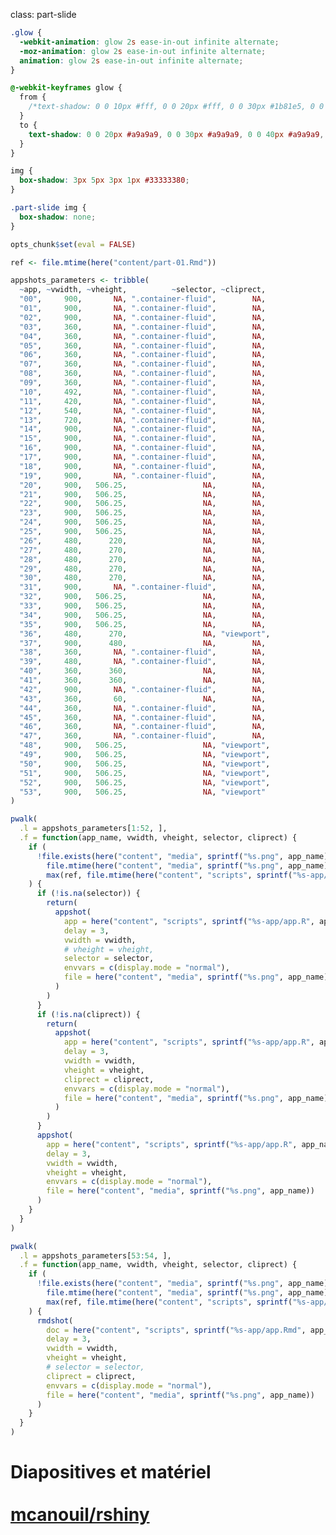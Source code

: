 class: part-slide

```css
.glow {
  -webkit-animation: glow 2s ease-in-out infinite alternate;
  -moz-animation: glow 2s ease-in-out infinite alternate;
  animation: glow 2s ease-in-out infinite alternate;
}

@-webkit-keyframes glow {
  from {
    /*text-shadow: 0 0 10px #fff, 0 0 20px #fff, 0 0 30px #1b81e5, 0 0 40px #1b81e5, 0 0 50px #1b81e5, 0 0 60px #1b81e5, 0 0 70px #1b81e5;*/
  }
  to {
    text-shadow: 0 0 20px #a9a9a9, 0 0 30px #a9a9a9, 0 0 40px #a9a9a9, 0 0 50px #a9a9a9;
  }
}

img {
  box-shadow: 3px 5px 3px 1px #33333380;
}

.part-slide img {
  box-shadow: none;
}
```

```r
opts_chunk$set(eval = FALSE)

ref <- file.mtime(here("content/part-01.Rmd"))

appshots_parameters <- tribble(
  ~app, ~vwidth, ~vheight,          ~selector, ~cliprect,
  "00",     900,       NA, ".container-fluid",        NA,
  "01",     900,       NA, ".container-fluid",        NA,
  "02",     900,       NA, ".container-fluid",        NA,
  "03",     360,       NA, ".container-fluid",        NA,
  "04",     360,       NA, ".container-fluid",        NA,
  "05",     360,       NA, ".container-fluid",        NA,
  "06",     360,       NA, ".container-fluid",        NA,
  "07",     360,       NA, ".container-fluid",        NA,
  "08",     360,       NA, ".container-fluid",        NA,
  "09",     360,       NA, ".container-fluid",        NA,
  "10",     492,       NA, ".container-fluid",        NA,
  "11",     420,       NA, ".container-fluid",        NA,
  "12",     540,       NA, ".container-fluid",        NA,
  "13",     720,       NA, ".container-fluid",        NA,
  "14",     900,       NA, ".container-fluid",        NA,
  "15",     900,       NA, ".container-fluid",        NA,
  "16",     900,       NA, ".container-fluid",        NA,
  "17",     900,       NA, ".container-fluid",        NA,
  "18",     900,       NA, ".container-fluid",        NA,
  "19",     900,       NA, ".container-fluid",        NA,
  "20",     900,   506.25,                 NA,        NA,
  "21",     900,   506.25,                 NA,        NA,
  "22",     900,   506.25,                 NA,        NA,
  "23",     900,   506.25,                 NA,        NA,
  "24",     900,   506.25,                 NA,        NA,
  "25",     900,   506.25,                 NA,        NA,
  "26",     480,      220,                 NA,        NA,
  "27",     480,      270,                 NA,        NA,
  "28",     480,      270,                 NA,        NA,
  "29",     480,      270,                 NA,        NA,
  "30",     480,      270,                 NA,        NA,
  "31",     900,       NA, ".container-fluid",        NA,
  "32",     900,   506.25,                 NA,        NA,
  "33",     900,   506.25,                 NA,        NA,
  "34",     900,   506.25,                 NA,        NA,
  "35",     900,   506.25,                 NA,        NA,
  "36",     480,      270,                 NA, "viewport",
  "37",     900,      480,                 NA,        NA,
  "38",     360,       NA, ".container-fluid",        NA,
  "39",     480,       NA, ".container-fluid",        NA,
  "40",     360,      360,                 NA,        NA,
  "41",     360,      360,                 NA,        NA,
  "42",     900,       NA, ".container-fluid",        NA,
  "43",     360,       60,                 NA,        NA,
  "44",     360,       NA, ".container-fluid",        NA,
  "45",     360,       NA, ".container-fluid",        NA,
  "46",     360,       NA, ".container-fluid",        NA,
  "47",     360,       NA, ".container-fluid",        NA,
  "48",     900,   506.25,                 NA, "viewport",
  "49",     900,   506.25,                 NA, "viewport",
  "50",     900,   506.25,                 NA, "viewport",
  "51",     900,   506.25,                 NA, "viewport",
  "52",     900,   506.25,                 NA, "viewport",
  "53",     900,   506.25,                 NA, "viewport"
)

pwalk(
  .l = appshots_parameters[1:52, ],
  .f = function(app_name, vwidth, vheight, selector, cliprect) {
    if (
      !file.exists(here("content", "media", sprintf("%s.png", app_name))) |
        file.mtime(here("content", "media", sprintf("%s.png", app_name))) <
        max(ref, file.mtime(here("content", "scripts", sprintf("%s-app/app.R", app_name))))
    ) {
      if (!is.na(selector)) {
        return(
          appshot(
            app = here("content", "scripts", sprintf("%s-app/app.R", app_name)),
            delay = 3,
            vwidth = vwidth,
            # vheight = vheight,
            selector = selector,
            envvars = c(display.mode = "normal"),
            file = here("content", "media", sprintf("%s.png", app_name))
          )
        )
      }
      if (!is.na(cliprect)) {
        return(
          appshot(
            app = here("content", "scripts", sprintf("%s-app/app.R", app_name)),
            delay = 3,
            vwidth = vwidth,
            vheight = vheight,
            cliprect = cliprect,
            envvars = c(display.mode = "normal"),
            file = here("content", "media", sprintf("%s.png", app_name))
          )
        )
      }
      appshot(
        app = here("content", "scripts", sprintf("%s-app/app.R", app_name)),
        delay = 3,
        vwidth = vwidth,
        vheight = vheight,
        envvars = c(display.mode = "normal"),
        file = here("content", "media", sprintf("%s.png", app_name))
      )
    }
  }
)

pwalk(
  .l = appshots_parameters[53:54, ],
  .f = function(app_name, vwidth, vheight, selector, cliprect) {
    if (
      !file.exists(here("content", "media", sprintf("%s.png", app_name))) |
        file.mtime(here("content", "media", sprintf("%s.png", app_name))) <
        max(ref, file.mtime(here("content", "scripts", sprintf("%s-app/app.Rmd", app_name))))
    ) {
      rmdshot(
        doc = here("content", "scripts", sprintf("%s-app/app.Rmd", app_name)),
        delay = 3,
        vwidth = vwidth,
        vheight = vheight,
        # selector = selector,
        cliprect = cliprect,
        envvars = c(display.mode = "normal"),
        file = here("content", "media", sprintf("%s.png", app_name))
      )
    }
  }
)
```

# Diapositives et matériel<br>[<i class="fab fa-github" style="font-size: 250px;"></i><br>mcanouil/rshiny](https://github.com/mcanouil/rshiny/)
